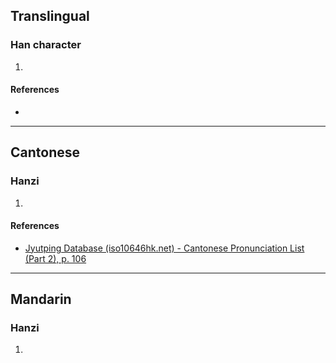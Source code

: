 {{character info/new}}
==Translingual==

===Han character===
{{Han char|rn=61|rad=心|as=05|sn=8|four=97012|canj=PPRU|ids=⿰忄包}}

# {{defn|Han|sort=心05}}

====References====
* {{Han ref|kx=0379.120|dkj=10426|dj=0707.200|hdz=42287.090|uh=6009|ud=24585|bh=CCAF|bd=52399}}

----

==Cantonese==

===Hanzi===
{{yue-hanzi|jyut=baau2|y=baau2}}

# {{defn|lang=yue|sort=心05}}

====References====
* [http://www.iso10646hk.net/jp/document/download.jsp Jyutping Database (iso10646hk.net) - Cantonese Pronunciation List (Part 2), p. 106]

----

==Mandarin==

===Hanzi===
{{cmn-hanzi|pin=[[bǎo]] ([[bao3]])|wg=pao<sup>3</sup>}}

# {{defn|lang=cmn|sort=心05}}